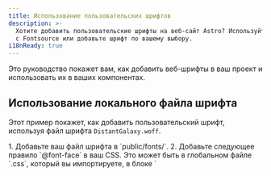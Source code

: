 ```yaml
---
title: Использование пользовательских шрифтов
description: >-
  Хотите добавить пользовательские шрифты на веб-сайт Astro? Используйте Google Fonts
  с Fontsource или добавьте шрифт по вашему выбору.
i18nReady: true
---
```


Это руководство покажет вам, как добавить веб-шрифты в ваш проект и использовать их в ваших компонентах.

## Использование локального файла шрифта

Этот пример покажет, как добавить пользовательский шрифт, используя файл шрифта `DistantGalaxy.woff`.

<Steps>
1. Добавьте ваш файл шрифта в `public/fonts/`.
2. Добавьте следующее правило `@font-face` в ваш CSS. Это может быть в глобальном файле `.css`, который вы импортируете, в блоке `<style is:global>`, или в блоке `<style>` в конкретном макете или компоненте, где вы хотите использовать этот шрифт.

    ```css
    /* Зарегистрируйте пользовательское семейство шрифтов и сообщите браузеру, где его найти. */
    @font-face {
      font-family: 'DistantGalaxy';
      src: url('/fonts/DistantGalaxy.woff') format('woff');
      font-weight: normal;
      font-style: normal;
      font-display: swap;
    }
    ```

3. Используйте `font-family` из правила `@font-face` для стилизации элементов в вашем компоненте или макете. В этом примере заголовок `<h1>` будет иметь примененный пользовательский шрифт, в то время как параграф `<p>` - нет.

    ```astro title="src/pages/example.astro" {9-11}
    ---
    ---

    <h1>In a galaxy far, far away...</h1>

    <p>Custom fonts make my headings much cooler!</p>

    <style>
    h1 {
      font-family: 'DistantGalaxy', sans-serif;
    }
    </style>
    ```

</Steps>

## Использование Fontsource

Проект [Fontsource](https://fontsource.org/) упрощает использование Google Fonts и других шрифтов с открытым исходным кодом. Он предоставляет npm-модули, которые вы можете установить для нужных вам шрифтов.

<Steps>
1. Найдите шрифт, который хотите использовать, в [каталоге Fontsource](https://fontsource.org/). В этом примере будет использоваться [Twinkle Star](https://fontsource.org/fonts/twinkle-star).

2. Установите пакет для выбранного вами шрифта.

    <PackageManagerTabs>
      <Fragment slot="npm">
      ```shell
      npm install @fontsource/twinkle-star
      ```
      </Fragment>
      <Fragment slot="pnpm">
      ```shell
      pnpm add @fontsource/twinkle-star
      ```
      </Fragment>
      <Fragment slot="yarn">
      ```shell
      yarn add @fontsource/twinkle-star
      ```
      </Fragment>
    </PackageManagerTabs>

    :::tip
   Вы найдете правильное имя пакета в разделе "Быстрая установка" на странице каждого шрифта на сайте Fontsource. Оно начнется с `@fontsource/`, за которым следует название шрифта.
    :::

3. Импортируйте пакет шрифта в компонент, где хотите использовать шрифт. Обычно это нужно сделать в общем компоненте макета, чтобы шрифт был доступен на всем сайте.

   Импорт автоматически добавит правила `@font-face`, необходимые для установки шрифта.

    ```astro title="src/layouts/BaseLayout.astro"
    ---
    import '@fontsource/twinkle-star';
    ---
    ```

4. В качестве значения `font-family` используйте название шрифта, как показано в примере `body` на странице Fontsource. Это будет работать везде, где вы можете написать CSS в вашем проекте Astro.

    ```css
    h1 {
      font-family: "Twinkle Star", cursive;
    }
    ```

</Steps>

## Добавление шрифтов с Tailwind

Если вы используете интеграцию [Tailwind](/ru/guides/integrations-guide/tailwind/), вы можете использовать любой из предыдущих методов на этой странице для установки вашего шрифта, с некоторыми изменениями. Вы можете либо добавить [`@font-face` правило для локального шрифта](#использование-локального-файла-шрифта), либо использовать стратегию [`импорта` Fontsource](#использование-fontsource) для установки шрифта.

Чтобы добавить ваш шрифт в Tailwind:

<Steps>
1. Следуйте любому из приведенных выше руководств, но пропустите последний шаг добавления `font-family` в CSS.
2. Добавьте название шрифта в файл `tailwind.config.mjs`.

    Этот пример добавляет шрифт `Inter` в стек шрифтов sans-serif, со шрифтами по умолчанию из Tailwind CSS.

    ```js title="tailwind.config.mjs" ins={1,8-10}
    import defaultTheme from 'tailwindcss/defaultTheme'

    /** @type {import('tailwindcss').Config} */
    export default {
    	content: ['./src/**/*.{astro,html,js,jsx,md,mdx,svelte,ts,tsx,vue}'],
    	theme: {
    		extend: {
    			fontFamily: {
    				sans: ['Inter', ...defaultTheme.fontFamily.sans],
    			},
    		},
    	},
    	plugins: [],
    }
    ```

</Steps>

Теперь весь текст sans-serif (по умолчанию в Tailwind) в вашем проекте будет использовать выбранный вами шрифт, а класс `font-sans` будет также применять шрифт Inter.

Дополнительные сведения см. в [Документации Tailwind по добавлению пользовательских шрифтов](https://tailwindcss.com/docs/font-family#using-custom-values).

## Дополнительные ресурсы

- Узнайте, как работают веб-шрифты, в [Руководстве MDN по веб-шрифтам](https://developer.mozilla.org/en-US/docs/Learn/CSS/Styling_text/Web_fonts).
- Сгенерируйте CSS для своего шрифта с помощью [Font Squirrel's Webfont Generator](https://www.fontsquirrel.com/tools/webfont-generator).